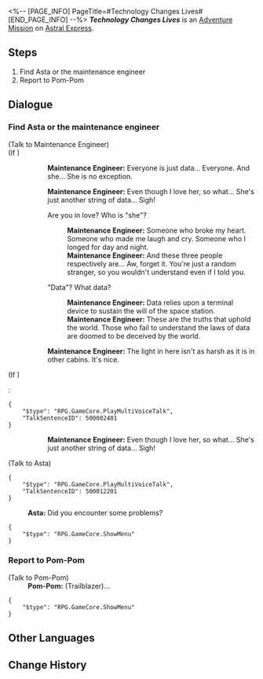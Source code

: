 <%-- [PAGE_INFO]
PageTitle=#Technology Changes Lives#
[END_PAGE_INFO] --%>
{{Stub|Dialogue.}}
{{Mission Infobox
|id            = 4050028
|title         = 
|image         = <!--Mission Technology Changes Lives.png-->
|type          = Adventure
|event_name    = 
|chapter       = 
|requirements  = {{subst:void|<!--Unknown: {"Type":"Manual"}-->}}
|summary       = <!--official mission summary from Fate's Atlas-->
|characters    = Asta; Maintenance Engineer; Pom-Pom; Trailblazer
|startLocation = [[Astral Express]] - [[Parlor Car]]
|world         = Astral Express
|area          = Parlor Car
|prev          = 
|next          = 
|rewards       = Adventure Log*1; Mechanical Parts*1; Credit*8,000
}}
'''''Technology Changes Lives''''' is an [[Adventure Mission]] on [[Astral Express]].

==Steps==
# Find Asta or the maintenance engineer
# Report to Pom-Pom

<!--
==Gameplay Notes==

--><!--
==Trial Character==

-->
==Dialogue==
{{Stub Dialogue}}
{{Dialogue End}}

===Find Asta or the maintenance engineer{{subst:void|<!--405002802-->}}===
{{Mission Description|type=adventure|location=Master Control Zone|update|The conductor asked you to borrow the space station's manual labor robot from the maintenance engineer or Asta.}}
{{Dialogue Start}}


;(Talk to Maintenance Engineer)
;(If {{cx}}<!--during performance 500002400-->)
::{{A|VO vo ambient w0 greeting staffAH 101.ogg}} {{A|VO vo ambient w0 greeting staffAH 102.ogg}} '''Maintenance Engineer:''' Everyone is just data... Everyone. And she... She is no exception.
::'''Maintenance Engineer:''' Even though I love her, so what... She's just another string of data... Sigh!
::{{DIcon|Arrow}} Are you in love? Who is "she"?
:::'''Maintenance Engineer:''' Someone who broke my heart. Someone who made me laugh and cry. Someone who I longed for day and night.
:::'''Maintenance Engineer:''' And these three people respectively are... Aw, forget it. You're just a random stranger, so you wouldn't understand even if I told you.
::{{DIcon|Arrow}} "Data"? What data?
:::'''Maintenance Engineer:''' Data relies upon a terminal device to sustain the will of the space station.
:::'''Maintenance Engineer:''' These are the truths that uphold the world. Those who fail to understand the laws of data are doomed to be deceived by the world.
::'''Maintenance Engineer:''' The light in here isn't as harsh as it is in other cabins. It's nice.
;(If {{cx}}<!--not during performance 500002400-->)
:<pre>{
	"$type": "RPG.GameCore.PlayMultiVoiceTalk",
	"TalkSentenceID": 500002401
}</pre>
::'''Maintenance Engineer:''' Even though I love her, so what... She's just another string of data... Sigh!


;(Talk to Asta)
<pre>{
	"$type": "RPG.GameCore.PlayMultiVoiceTalk",
	"TalkSentenceID": 500012201
}</pre>
:'''Asta:''' Did you encounter some problems?
<pre>{
	"$type": "RPG.GameCore.ShowMenu"
}</pre>
{{Dialogue End}}

===Report to Pom-Pom{{subst:void|<!--405002803-->}}===
{{Mission Description|type=adventure|location=Parlor Car|update|It was a shame, but report to Pom-Pom first!}}
{{Dialogue Start}}


;(Talk to Pom-Pom)
:'''Pom-Pom:''' (Trailblazer)...
<pre>{
	"$type": "RPG.GameCore.ShowMenu"
}</pre>
{{Dialogue End}}

==Other Languages==
{{Other Languages
|en   = Technology Changes Lives
|zhs  = 科技改变生活
|zht  = 科技改變生活
|ja   = 科学と技術が生活を変える
|ko   = 과학이 삶을 바꾼다
|es   = La tecnología transforma vidas
|fr   = La technologie change la vie
|ru   = Технологии меняют жизнь
|th   = เทคโนโลยีเปลี่ยนชีวิต
|vi   = Khoa Học Thay Đổi Đời Sống
|de   = Technologie verändert das Leben
|id   = Teknologi Mengubah Kehidupan
|pt   = Tecnologia Muda Vidas
}}

==Change History==
{{Change History|1.1}}
